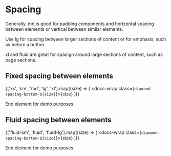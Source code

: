 
<Meta title="Docs/Tokens/Spacing" />

# Spacing

Generally, md is good for padding components and horizontal spacing between elements or vertical between similar elements.

Use lg for spacing between larger sections of content or for emphasis, such as before a button.

xl and fluid are great for spacign around large sections of content, such as page sections.

<Source code={code} language='css' />

## Fixed spacing between elements

{['xs', 'sm', 'md', 'lg', 'xl'].map((size) => (
  <docs-wrap class={`diamond-spacing-bottom-${size}`}>{size}</docs-wrap>
))}

<docs-wrap class="diamond-spacing-bottom-lg">End element for demo purposes</docs-wrap>

## Fluid spacing between elements

{['fluid-sm', 'fluid', 'fluid-lg'].map((size) => (
  <docs-wrap class={`diamond-spacing-bottom-${size}`}>{size}</docs-wrap>
))}

<docs-wrap class="diamond-spacing-bottom-lg">End element for demo purposes</docs-wrap>


